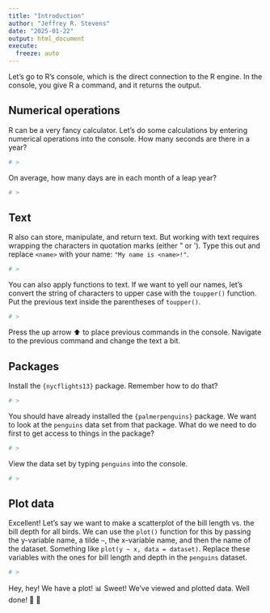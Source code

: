 ```yaml
---
title: "Introduction"
author: "Jeffrey R. Stevens"
date: "2025-01-22"
output: html_document
execute:
  freeze: auto
---
```


Let's go to R's console, which is the direct connection to the R engine. In the console, you give R a command, and it returns the output.

## Numerical operations

R can be a very fancy calculator. Let's do some calculations by entering numerical operations into the console. How many seconds are there in a year?
```r
# >
```

On average, how many days are in each month of a leap year?
```r
# >
```

## Text

R also can store, manipulate, and return text. But working with text requires wrapping the characters in quotation marks (either \" or \'). Type this out and replace `<name>` with your name: `"My name is <name>!"`.
```r
# >
```

You can also apply functions to text. If we want to yell our names, let's convert the string of characters to upper case with the `toupper()` function. Put the previous text inside the parentheses of `toupper()`.
```r
# >
```

Press the up arrow ⬆️ to place previous commands in the console. Navigate to the previous command and change the text a bit.

## Packages

Install the `{nycflights13}` package. Remember how to do that?
```r
# >
```

You should have already installed the `{palmerpenguins}` package. We want to look at the `penguins` data set from that package. What do we need to do first to get access to things in the package?
```r
# >
```


View the data set by typing `penguins` into the console.
```r
# >
```

## Plot data 

Excellent! Let's say we want to make a scatterplot of the bill length vs. the bill depth for all birds. We can use the `plot()` function for this by passing the y-variable name, a tilde `~`, the x-variable name, and then the name of the dataset. Something like `plot(y ~ x, data = dataset)`. Replace these variables with the ones for bill length and depth in the `penguins` dataset.

```r
# >
```

Hey, hey! We have a plot! 📊 Sweet! We've viewed and plotted data. Well done! 🎉 💪


